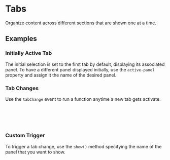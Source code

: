 
<Meta of={TabStories} />

# Tabs
<div className="lead">
  Organize content across different sections that are shown one at a time.
</div>

<Canvas of={TabStories.Default} />

<Controls of={TabStories.Default} />

## Examples

### Initially Active Tab

The initial selection is set to the first tab by default, displaying its associated panel.
To have a different panel displayed initially,
use the `active-panel` property and assign it the name of the desired panel.

<Canvas of={TabStories.ActivePanel} />

### Tab Changes

Use the `tabChange` event to run a function anytime a new tab gets activate.

```typescript
const tabs = document.querySelector('post-tabs') as HTMLPostTabsElement;
tabs.addEventListener('tabChange', (panelName: string) => {
  alert(`The panel named ${panelName} is now displayed.`);
});
```

### Custom Trigger

To trigger a tab change, use the `show()` method specifying the name of the panel that you want to show.

```typescript
const tabs = document.querySelector('post-tabs') as HTMLPostTabsElement;
tabs.show('myPanel');
```
